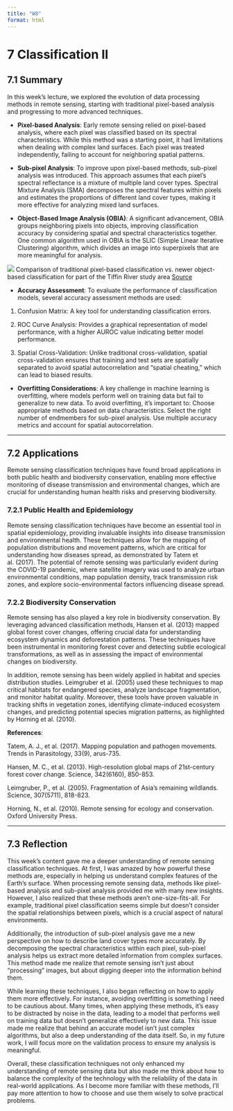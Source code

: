 ```yaml
---
title: "W8"
format: html
---
```


# 7 Classification II

## 7.1 Summary

In this week's lecture, we explored the evolution of data processing methods in remote sensing, starting with traditional pixel-based analysis and progressing to more advanced techniques.

-   **Pixel-based Analysis**: Early remote sensing relied on pixel-based analysis, where each pixel was classified based on its spectral characteristics. While this method was a starting point, it had limitations when dealing with complex land surfaces. Each pixel was treated independently, failing to account for neighboring spatial patterns.

-   **Sub-pixel Analysis**: To improve upon pixel-based methods, sub-pixel analysis was introduced. This approach assumes that each pixel's spectral reflectance is a mixture of multiple land cover types. Spectral Mixture Analysis (SMA) decomposes the spectral features within pixels and estimates the proportions of different land cover types, making it more effective for analyzing mixed land surfaces.

-   **Object-Based Image Analysis (OBIA)**: A significant advancement, OBIA groups neighboring pixels into objects, improving classification accuracy by considering spatial and spectral characteristics together. One common algorithm used in OBIA is the SLIC (Simple Linear Iterative Clustering) algorithm, which divides an image into superpixels that are more meaningful for analysis.

![](https://www.researchgate.net/profile/Colin-Brooks-2/publication/254599984/figure/fig5/AS:669495500742674@1536631574657/Comparison-of-traditional-pixel-based-classification-vs-newer-object-based.ppm) Comparison of traditional pixel-based classification vs. newer object-based classification for part of the Tiffin River study area [Source](https://www.researchgate.net/figure/Comparison-of-traditional-pixel-based-classification-vs-newer-object-based_fig5_254599984)

-   **Accuracy Assessment**: To evaluate the performance of classification models, several accuracy assessment methods are used:

1.  Confusion Matrix: A key tool for understanding classification errors.

2.  ROC Curve Analysis: Provides a graphical representation of model performance, with a higher AUROC value indicating better model performance.

3.  Spatial Cross-Validation: Unlike traditional cross-validation, spatial cross-validation ensures that training and test sets are spatially separated to avoid spatial autocorrelation and "spatial cheating," which can lead to biased results.

-   **Overfitting Considerations**: A key challenge in machine learning is overfitting, where models perform well on training data but fail to generalize to new data. To avoid overfitting, it's important to: Choose appropriate methods based on data characteristics. Select the right number of endmembers for sub-pixel analysis. Use multiple accuracy metrics and account for spatial autocorrelation.

------------------------------------------------------------------------

## 7.2 Applications

Remote sensing classification techniques have found broad applications in both public health and biodiversity conservation, enabling more effective monitoring of disease transmission and environmental changes, which are crucial for understanding human health risks and preserving biodiversity.

### 7.2.1 Public Health and Epidemiology

Remote sensing classification techniques have become an essential tool in spatial epidemiology, providing invaluable insights into disease transmission and environmental health. These techniques allow for the mapping of population distributions and movement patterns, which are critical for understanding how diseases spread, as demonstrated by Tatem et al. (2017). The potential of remote sensing was particularly evident during the COVID-19 pandemic, where satellite imagery was used to analyze urban environmental conditions, map population density, track transmission risk zones, and explore socio-environmental factors influencing disease spread.

### 7.2.2 Biodiversity Conservation

Remote sensing has also played a key role in biodiversity conservation. By leveraging advanced classification methods, Hansen et al. (2013) mapped global forest cover changes, offering crucial data for understanding ecosystem dynamics and deforestation patterns. These techniques have been instrumental in monitoring forest cover and detecting subtle ecological transformations, as well as in assessing the impact of environmental changes on biodiversity.

In addition, remote sensing has been widely applied in habitat and species distribution studies. Leimgruber et al. (2005) used these techniques to map critical habitats for endangered species, analyze landscape fragmentation, and monitor habitat quality. Moreover, these tools have proven valuable in tracking shifts in vegetation zones, identifying climate-induced ecosystem changes, and predicting potential species migration patterns, as highlighted by Horning et al. (2010).

**References**:

Tatem, A. J., et al. (2017). Mapping population and pathogen movements. Trends in Parasitology, 33(9), arus-735.

Hansen, M. C., et al. (2013). High-resolution global maps of 21st-century forest cover change. Science, 342(6160), 850-853.

Leimgruber, P., et al. (2005). Fragmentation of Asia's remaining wildlands. Science, 307(5711), 818-823.

Horning, N., et al. (2010). Remote sensing for ecology and conservation. Oxford University Press.

------------------------------------------------------------------------

## 7.3 Reflection

This week's content gave me a deeper understanding of remote sensing classification techniques. At first, I was amazed by how powerful these methods are, especially in helping us understand complex features of the Earth's surface. When processing remote sensing data, methods like pixel-based analysis and sub-pixel analysis provided me with many new insights. However, I also realized that these methods aren't one-size-fits-all. For example, traditional pixel classification seems simple but doesn't consider the spatial relationships between pixels, which is a crucial aspect of natural environments.

Additionally, the introduction of sub-pixel analysis gave me a new perspective on how to describe land cover types more accurately. By decomposing the spectral characteristics within each pixel, sub-pixel analysis helps us extract more detailed information from complex surfaces. This method made me realize that remote sensing isn't just about "processing" images, but about digging deeper into the information behind them.

While learning these techniques, I also began reflecting on how to apply them more effectively. For instance, avoiding overfitting is something I need to be cautious about. Many times, when applying these methods, it's easy to be distracted by noise in the data, leading to a model that performs well on training data but doesn't generalize effectively to new data. This issue made me realize that behind an accurate model isn't just complex algorithms, but also a deep understanding of the data itself. So, in my future work, I will focus more on the validation process to ensure my analysis is meaningful.

Overall, these classification techniques not only enhanced my understanding of remote sensing data but also made me think about how to balance the complexity of the technology with the reliability of the data in real-world applications. As I become more familiar with these methods, I'll pay more attention to how to choose and use them wisely to solve practical problems.
